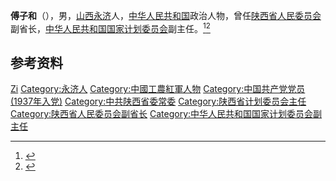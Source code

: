 '''傅子和'''（{{bd|1915年||1984年|12月31日}}），男，[[山西|山西]][[永济县|永济]]人，[[中华人民共和国|中华人民共和国]]政治人物，曾任[[陕西省人民委员会|陕西省人民委员会]]副省长，[[中华人民共和国国家计划委员会|中华人民共和国国家计划委员会]]副主任。<ref>{{Cite book|title=中华人民共和国职官志|author=何虎生, 李耀东, 向常福主编|publisher=中国社会出版社|year=2003|isbn=9787800883934|location=北京|pages=}}</ref><ref>{{Cite web|title=傅子和|url=http://www.jinsui.org/lishi/wangshangjidian/_jsfyrw_/2015/0529/809.html|accessdate=2020-09-09|work=山西省晋绥文化教育发展基金会|archive-date=2018-05-05|archive-url=https://web.archive.org/web/20180505082548/http://www.jinsui.org/lishi/wangshangjidian/_jsfyrw_/2015/0529/809.html|dead-url=no}}</ref>

== 参考资料 ==
{{reflist}}

{{中国人物小作品}}

{{Authority control}}
{{DEFAULTSORT:Fu傅}}
[[Category:傅姓|Zi]]
[[Category:永济人|Category:永济人]]
[[Category:中國工農紅軍人物|Category:中國工農紅軍人物]]
[[Category:中国共产党党员_(1937年入党)|Category:中国共产党党员 (1937年入党)]]
[[Category:中共陕西省委常委|Category:中共陕西省委常委]]
[[Category:陕西省计划委员会主任|Category:陕西省计划委员会主任]]
[[Category:陕西省人民委员会副省长|Category:陕西省人民委员会副省长]]
[[Category:中华人民共和国国家计划委员会副主任|Category:中华人民共和国国家计划委员会副主任]]
